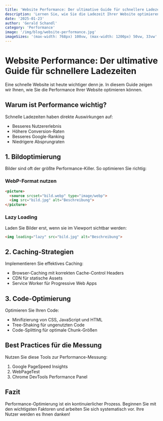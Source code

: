 ```yaml
---
title: 'Website Performance: Der ultimative Guide für schnellere Ladezeiten'
description: 'Lernen Sie, wie Sie die Ladezeit Ihrer Website optimieren und damit Besucherzahlen und Conversions steigern können.'
date: '2025-01-23'
author: 'Gerald Schandl'
category: 'Performance'
image: '/img/blog/website-performance.jpg'
imageSizes: '(max-width: 768px) 100vw, (max-width: 1200px) 50vw, 33vw'
---
```


# Website Performance: Der ultimative Guide für schnellere Ladezeiten

Eine schnelle Website ist heute wichtiger denn je. In diesem Guide zeigen wir Ihnen, wie Sie die Performance Ihrer Website optimieren können.

## Warum ist Performance wichtig?

Schnelle Ladezeiten haben direkte Auswirkungen auf:

- Besseres Nutzererlebnis
- Höhere Conversion-Raten
- Besseres Google-Ranking
- Niedrigere Absprungraten

## 1. Bildoptimierung

Bilder sind oft der größte Performance-Killer. So optimieren Sie richtig:

### WebP-Format nutzen
```html
<picture>
  <source srcset="bild.webp" type="image/webp">
  <img src="bild.jpg" alt="Beschreibung">
</picture>
```

### Lazy Loading
Laden Sie Bilder erst, wenn sie im Viewport sichtbar werden:
```html
<img loading="lazy" src="bild.jpg" alt="Beschreibung">
```

## 2. Caching-Strategien

Implementieren Sie effektives Caching:

- Browser-Caching mit korrekten Cache-Control Headers
- CDN für statische Assets
- Service Worker für Progressive Web Apps

## 3. Code-Optimierung

Optimieren Sie Ihren Code:

- Minifizierung von CSS, JavaScript und HTML
- Tree-Shaking für ungenutzten Code
- Code-Splitting für optimale Chunk-Größen

## Best Practices für die Messung

Nutzen Sie diese Tools zur Performance-Messung:

1. Google PageSpeed Insights
2. WebPageTest
3. Chrome DevTools Performance Panel

## Fazit

Performance-Optimierung ist ein kontinuierlicher Prozess. Beginnen Sie mit den wichtigsten Faktoren und arbeiten Sie sich systematisch vor. Ihre Nutzer werden es Ihnen danken!
